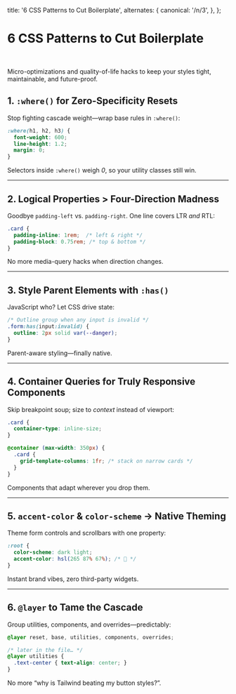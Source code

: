   title: '6 CSS Patterns to Cut Boilerplate',
  alternates: {
    canonical: '/n/3',
  },
}; 

# 6 CSS Patterns to Cut Boilerplate

<br />

Micro-optimizations and quality-of-life hacks to keep your styles tight, maintainable, and future-proof.

## 1. **`:where()` for Zero-Specificity Resets**

Stop fighting cascade weight—wrap base rules in `:where()`:

```css
:where(h1, h2, h3) {
  font-weight: 600;
  line-height: 1.2;
  margin: 0;
}
````

Selectors inside `:where()` weigh *0*, so your utility classes still win.

---

## 2. **Logical Properties > Four-Direction Madness**

Goodbye `padding-left` vs. `padding-right`. One line covers LTR *and* RTL:

```css
.card {
  padding-inline: 1rem;  /* left & right */
  padding-block: 0.75rem; /* top & bottom */
}
```

No more media-query hacks when direction changes.

---

## 3. **Style Parent Elements with `:has()`**

JavaScript who? Let CSS drive state:

```css
/* Outline group when any input is invalid */
.form:has(input:invalid) {
  outline: 2px solid var(--danger);
}
```

Parent-aware styling—finally native.

---

## 4. **Container Queries for Truly Responsive Components**

Skip breakpoint soup; size to *context* instead of viewport:

```css
.card {
  container-type: inline-size;
}

@container (max-width: 350px) {
  .card {
    grid-template-columns: 1fr; /* stack on narrow cards */
  }
}
```

Components that adapt wherever you drop them.

---

## 5. **`accent-color` & `color-scheme` → Native Theming**

Theme form controls and scrollbars with one property:

```css
:root {
  color-scheme: dark light;
  accent-color: hsl(265 87% 67%); /* 💜 */
}
```

Instant brand vibes, zero third-party widgets.

---

## 6. **`@layer` to Tame the Cascade**

Group utilities, components, and overrides—predictably:

```css
@layer reset, base, utilities, components, overrides;

/* later in the file… */
@layer utilities {
  .text-center { text-align: center; }
}
```

No more “why is Tailwind beating my button styles?”.
